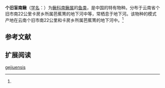 {{Speciesbox
| name = 个旧盲南鳅
| status = 
| status_system = 
| image = 
| genus = Schistura
| species = gejiuensis
| authority = Chu et Chen, 1979<ref name='id6356'>{{cite web| url =http://www.bioinfo.cn/db05/BjdwSpecies.php?action=view&id=6356| title =个旧盲南鳅| work =中国动物物种编目数据库| publisher =中国科学院微生物研究所| author =中国科学院动物研究所| accessdate =2009-04-11| deadurl =yes| archiveurl =https://web.archive.org/web/20160305085507/http://www.bioinfo.cn/db05/BjdwSpecies.php?action=view&id=6356| archivedate =2016-03-05}}</ref>
}}

'''个旧盲南鳅'''（[[学名|学名]]：{{lang|la|''Schistura gejiuensis''}}）为[[鳅科|鳅科]][[南鳅属|南鳅属]]的[[鱼类|鱼类]]，是中国的特有物种。分布于云南省个旧市南22公里卡房乡所属芭蕉箐的地下河中等，常栖息于地下河。该物种的模式产地在云南个旧市南22公里和卡房乡所属芭蕉箐的地下河中。<ref name='id6356'/>

== 参考文献 ==
{{reflist}}

== 扩展阅读 ==
{{refbegin}}
{{wikispecies-inline|Schistura gejiuensis|个旧盲南鳅}}
{{refend}}

[[Category:南鳅属|gejiuensis]]


{{Cypriniformes-stub}}